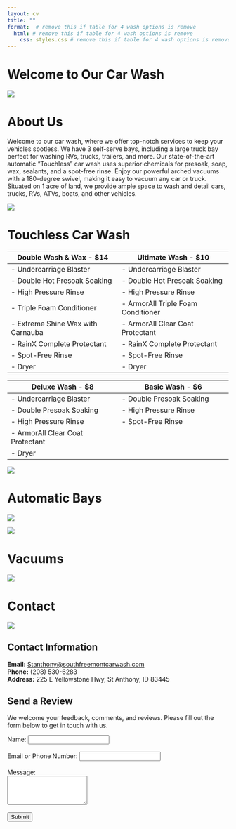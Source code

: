 ```yaml
---
layout: cv
title: ""
format:  # remove this if table for 4 wash options is remove
  html: # remove this if table for 4 wash options is remove
    css: styles.css # remove this if table for 4 wash options is remove
---
```


# Welcome to Our Car Wash

![](Images/carwash_logo.png)



# About Us

Welcome to our car wash, where we offer top-notch services to keep your vehicles spotless. We have 3 self-serve bays, including a large truck bay perfect for washing RVs, trucks, trailers, and more. Our state-of-the-art automatic “Touchless” car wash uses superior chemicals for presoak, soap, wax, sealants, and a spot-free rinse. Enjoy our powerful arched vacuums with a 180-degree swivel, making it easy to vacuum any car or truck. Situated on 1 acre of land, we provide ample space to wash and detail cars, trucks, RVs, ATVs, boats, and other vehicles.

![](Images/frontview_carwash.jpg)



# Touchless Car Wash


| Double Wash & Wax - $14                                                                                       | Ultimate Wash - $10                                                                                           |
|---------------------------------------------------------------------------------------------------------------|---------------------------------------------------------------------------------------------------------------|
| - Undercarriage Blaster                                                                                       | - Undercarriage Blaster                                                                                       |
| - Double Hot Presoak Soaking                                                                                  | - Double Hot Presoak Soaking                                                                                  |
| - High Pressure Rinse                                                                                         | - High Pressure Rinse                                                                                         |
| - Triple Foam Conditioner                                                                                     | - ArmorAll Triple Foam Conditioner                                                                            |
| - Extreme Shine Wax with Carnauba                                                                             | - ArmorAll Clear Coat Protectant                                                                              |
| - RainX Complete Protectant                                                                                   | - RainX Complete Protectant                                                                                   |
| - Spot-Free Rinse                                                                                             | - Spot-Free Rinse                                                                                             |
| - Dryer                                                                                                       | - Dryer                                                                                                       |

| Deluxe Wash - $8                                                                                              | Basic Wash - $6                                                                                               |
|---------------------------------------------------------------------------------------------------------------|---------------------------------------------------------------------------------------------------------------|
| - Undercarriage Blaster                                                                                       | - Double Presoak Soaking                                                                                      |
| - Double Presoak Soaking                                                                                      | - High Pressure Rinse                                                                                         |
| - High Pressure Rinse                                                                                         | - Spot-Free Rinse                                                                                             |
| - ArmorAll Clear Coat Protectant                                                                              |                                                                                                               |
| - Dryer                                                                                                       |                                                                                                               |



![](Images/automatic-bay_washmenu.jpg)

# Automatic Bays 

![](Images/selfserve_pmt_and_controls.jpg)


![](Images/selfserve_menu_pmt.jpg)

# Vacuums

![](Images/3vacuums.jpg)


# Contact 
![](Images/replace.jpg)


## Contact Information

**Email:** [Stanthony@southfreemontcarwash.com](mailto:Stanthony@southfreemontcarwash.com)  
**Phone:** (208) 530-6283  
**Address:** 225 E Yellowstone Hwy, St Anthony, ID 83445 


## Send a Review

We welcome your feedback, comments, and reviews. Please fill out the form below to get in touch with us.

<form action="http://127.0.0.1:5000/submit" method="POST">
    <label for="name">Name:</label>
    <input type="text" id="name" name="name" required><br><br>
    <label for="email">Email or Phone Number:</label>
    <input type="text" id="email" name="email" required><br><br>
    <label for="message">Message:</label><br>
    <textarea id="message" name="message" rows="4" required></textarea><br><br>
    <input type="submit" value="Submit">
</form>